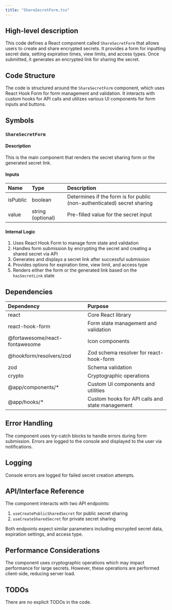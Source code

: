 ```yaml
---
title: "ShareSecretForm.tsx"
---
```


## High-level description
This code defines a React component called `ShareSecretForm` that allows users to create and share encrypted secrets. It provides a form for inputting secret data, setting expiration times, view limits, and access types. Once submitted, it generates an encrypted link for sharing the secret.

## Code Structure
The code is structured around the `ShareSecretForm` component, which uses React Hook Form for form management and validation. It interacts with custom hooks for API calls and utilizes various UI components for form inputs and buttons.

## Symbols

### `ShareSecretForm`
#### Description
This is the main component that renders the secret sharing form or the generated secret link.

#### Inputs
| Name | Type | Description |
|:-----|:-----|:------------|
| isPublic | boolean | Determines if the form is for public (non-authenticated) secret sharing |
| value | string (optional) | Pre-filled value for the secret input |

#### Internal Logic
1. Uses React Hook Form to manage form state and validation
2. Handles form submission by encrypting the secret and creating a shared secret via API
3. Generates and displays a secret link after successful submission
4. Provides options for expiration time, view limit, and access type
5. Renders either the form or the generated link based on the `hasSecretLink` state

## Dependencies
| Dependency | Purpose |
|:-----------|:--------|
| react | Core React library |
| react-hook-form | Form state management and validation |
| @fortawesome/react-fontawesome | Icon components |
| @hookform/resolvers/zod | Zod schema resolver for react-hook-form |
| zod | Schema validation |
| crypto | Cryptographic operations |
| @app/components/* | Custom UI components and utilities |
| @app/hooks/* | Custom hooks for API calls and state management |

## Error Handling
The component uses try-catch blocks to handle errors during form submission. Errors are logged to the console and displayed to the user via notifications.

## Logging
Console errors are logged for failed secret creation attempts.

## API/Interface Reference
The component interacts with two API endpoints:
1. `useCreatePublicSharedSecret` for public secret sharing
2. `useCreateSharedSecret` for private secret sharing

Both endpoints expect similar parameters including encrypted secret data, expiration settings, and access type.

## Performance Considerations
The component uses cryptographic operations which may impact performance for large secrets. However, these operations are performed client-side, reducing server load.

## TODOs
There are no explicit TODOs in the code.